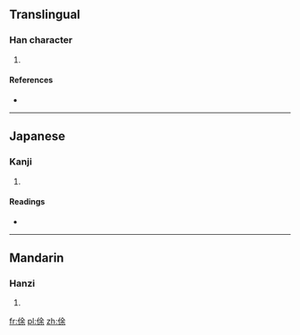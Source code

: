 ==Translingual==

===Han character===
{{Han char|rn=9|rad=人|as=07|sn=9|four=|canj=人人一木 (OOMD)|ids=⿰[[亻]][[余]]}}

# {{defn|Han|sort=人07}}

====References====
* {{Han ref|kx=0104.100|dkj=00669|dj=0220.090|hdz=10163.060|uh=4FC6|ud=20422}}

----

==Japanese==

===Kanji===
{{ja-kanji|grade=|rs=人07}}

# {{defn|lang=ja|sort=人07}}

====Readings====
* {{ja-readings|on=[[しょ]] (sho), [[じょ]] (jo)|kun=[[ゆるやか]] (yuruyaka), [[おそい]] (osoi)}}

----

==Mandarin==

===Hanzi===
{{cmn-hanzi|pin=[[xú]] ([[xu2]])|wg=hsü<sup>2</sup>}}

# {{defn|lang=cmn|sort=人07}}

[[fr:俆]]
[[pl:俆]]
[[zh:俆]]
